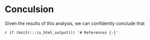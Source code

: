 # Conculsion

Given the results of this analysis, we can confidently conclude that 

`r if (knitr:::is_html_output()) '# References {-}'`

